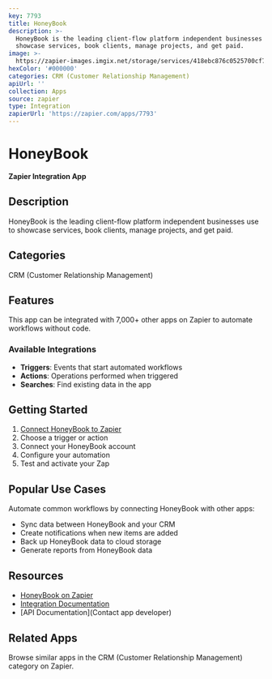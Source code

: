 ```yaml
---
key: 7793
title: HoneyBook
description: >-
  HoneyBook is the leading client-flow platform independent businesses use to
  showcase services, book clients, manage projects, and get paid.
image: >-
  https://zapier-images.imgix.net/storage/services/418ebc876c0525700cf7b3b186ba4944.png?auto=format%2Ccompress&ixlib=python-3.0.0&q=50
hexColor: '#000000'
categories: CRM (Customer Relationship Management)
apiUrl: ''
collection: Apps
source: zapier
type: Integration
zapierUrl: 'https://zapier.com/apps/7793'
---
```

# HoneyBook

**Zapier Integration App**

## Description

HoneyBook is the leading client-flow platform independent businesses use to showcase services, book clients, manage projects, and get paid.

## Categories

CRM (Customer Relationship Management)

## Features

This app can be integrated with 7,000+ other apps on Zapier to automate workflows without code.

### Available Integrations

- **Triggers**: Events that start automated workflows
- **Actions**: Operations performed when triggered
- **Searches**: Find existing data in the app

## Getting Started

1. [Connect HoneyBook to Zapier](https://zapier.com/apps/7793)
2. Choose a trigger or action
3. Connect your HoneyBook account
4. Configure your automation
5. Test and activate your Zap

## Popular Use Cases

Automate common workflows by connecting HoneyBook with other apps:

- Sync data between HoneyBook and your CRM
- Create notifications when new items are added
- Back up HoneyBook data to cloud storage
- Generate reports from HoneyBook data

## Resources

- [HoneyBook on Zapier](https://zapier.com/apps/7793)
- [Integration Documentation](https://zapier.com/apps/7793/integrations)
- [API Documentation](Contact app developer)

## Related Apps

Browse similar apps in the CRM (Customer Relationship Management) category on Zapier.
